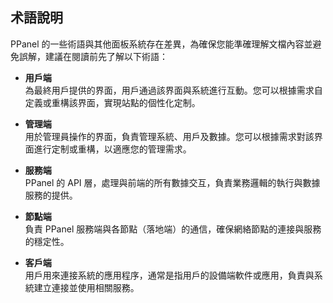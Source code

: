 ## 术語說明

PPanel 的一些術語與其他面板系統存在差異，為確保您能準確理解文檔內容並避免誤解，建議在閱讀前先了解以下術語：

- **用戶端**  
  為最終用戶提供的界面，用戶通過該界面與系統進行互動。您可以根據需求自定義或重構該界面，實現站點的個性化定制。

- **管理端**  
  用於管理員操作的界面，負責管理系統、用戶及數據。您可以根據需求對該界面進行定制或重構，以適應您的管理需求。

- **服務端**  
  PPanel 的 API 層，處理與前端的所有數據交互，負責業務邏輯的執行與數據服務的提供。

- **節點端**  
  負責 PPanel 服務端與各節點（落地端）的通信，確保網絡節點的連接與服務的穩定性。

- **客戶端**  
  用戶用來連接系統的應用程序，通常是指用戶的設備端軟件或應用，負責與系統建立連接並使用相關服務。


<Giscus />
